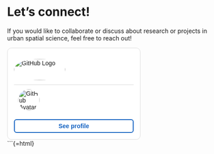 # Let's connect!

If you would like to collaborate or discuss about research or projects in urban spatial science, feel free to reach out!

```{=html}
<script src="https://platform.linkedin.com/badges/js/profile.js" async defer type="text/javascript"></script>
```

::: {.badge-base .LI-profile-badge data-locale="en_US" data-size="medium" data-theme="light" data-type="HORIZONTAL" data-vanity="fiorellaguillenh" data-version="v1"}
<a class="badge-base__link LI-simple-link" href="https://uk.linkedin.com/in/fiorellaguillenh?trk=profile-badge">
:::

```{=html}
<div class="github-card" id="github-card">
    <!-- Header con el logo de GitHub con texto -->
    <div class="github-header">
        <a id="github-profile-link" href="#" target="_blank">
            <img id="github-logo" src="https://pngimg.com/uploads/github/github_PNG23.png" alt="GitHub Logo">
        </a>
    </div>
    
    <div class="header">
        <img id="github-avatar" src="" alt="GitHub Avatar">
        <div>
            <h3 id="github-name"></h3>
            <p id="github-username"></p>
        </div>
    </div>
    <p id="github-bio"></p>
    <a id="github-link" href="#" target="_blank" class="github-button">See profile</a>
</div>
```



```{=html}
<script>
    fetch('https://api.github.com/users/fiorellaguillen')
    .then(response => response.json())
    .then(data => {
        document.getElementById('github-avatar').src = data.avatar_url;
        document.getElementById('github-name').textContent = data.name || data.login;
        document.getElementById('github-username').textContent = "@" + data.login;
        document.getElementById('github-bio').textContent = data.bio || "No bio available";
        document.getElementById('github-link').href = data.html_url;
        document.getElementById('github-profile-link').href = data.html_url; // Enlace en el logo de GitHub
    });
</script>
```



```{=html}
<style>
    .github-card {
        border: 1px solid #ddd;
        border-radius: 10px;
        width: 280px;
        font-family: Arial, sans-serif;
        padding: 15px;
        text-align: left;
        background-color: white;
        position: relative;
    }
    /* Header con el logo de GitHub (texto completo) */
    .github-header {
        display: flex;
        justify-content: left;
        padding: 10px 0;
        border-bottom: 1px solid #ddd;
        background-color: ##e0e0de;
        border-top-left-radius: 10px;
        border-top-right-radius: 10px;
    }
    .github-header img {
        width: 120px; /* Ajustamos tamaño para que se vea bien */
        height: auto;
    }
    .github-card .header {
        display: flex;
        align-items: center;
        padding: 10px;
    }
    .github-card img {
        border-radius: 50%;
        height: 50px;
        margin-right: 10px;
    }
    .github-card h3 {
        margin: 0;
        font-size: 15px;
    }
    .github-card p {
        margin: 5px 0;
        font-size: 14px;
        color: #555;
    }
    /* Botón "Ver perfil" con borde azul y texto en negrita */
    .github-button {
        display: block;
        text-align: center;
        text-decoration: none;
        color: #1563c2;
        padding: 6px;
        border: 2px solid #1563c2;
        border-radius: 6px;
        margin-top: 10px;
        font-weight: bold; /* Texto en negrita */
        background-color: white;
    }
    .github-button:hover {
        background-color: #1563c2;
        color: white;
    }
</style>


